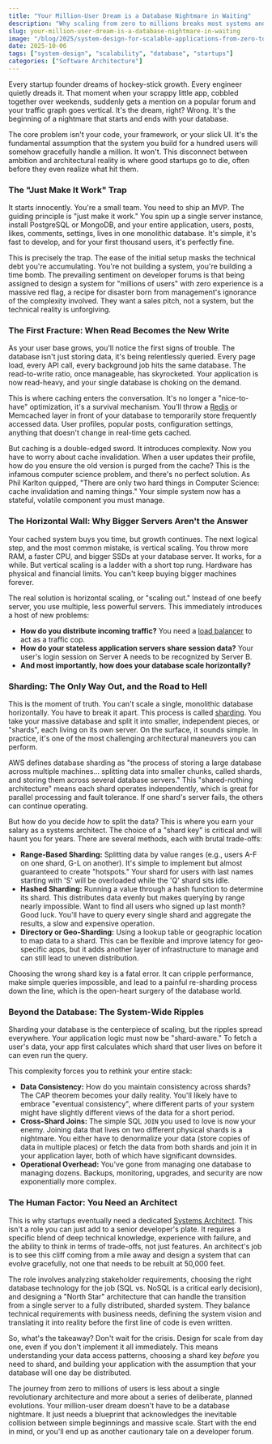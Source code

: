 ```yaml
---
title: "Your Million-User Dream is a Database Nightmare in Waiting"
description: "Why scaling from zero to millions breaks most systems and how to design for the inevitable collapse."
slug: your-million-user-dream-is-a-database-nightmare-in-waiting
image: "/blog/2025/system-design-for-scalable-applications-from-zero-to-millions-of-users_a-systems-architect-working-on-a-complex-system-design.webp"
date: 2025-10-06
tags: ["system-design", "scalability", "database", "startups"]
categories: ["Software Architecture"]
---
```


Every startup founder dreams of hockey-stick growth. Every engineer quietly dreads it. That moment when your scrappy little app, cobbled together over weekends, suddenly gets a mention on a popular forum and your traffic graph goes vertical. It's the dream, right? Wrong. It's the beginning of a nightmare that starts and ends with your database.

The core problem isn't your code, your framework, or your slick UI. It's the fundamental assumption that the system you build for a hundred users will somehow gracefully handle a million. It won't. This disconnect between ambition and architectural reality is where good startups go to die, often before they even realize what hit them.

### The "Just Make It Work" Trap

It starts innocently. You're a small team. You need to ship an MVP. The guiding principle is "just make it work." You spin up a single server instance, install PostgreSQL or MongoDB, and your entire application, users, posts, likes, comments, settings, lives in one monolithic database. It's simple, it's fast to develop, and for your first thousand users, it's perfectly fine.

This is precisely the trap. The ease of the initial setup masks the technical debt you're accumulating. You're not building a system, you're building a time bomb. The prevailing sentiment on developer forums is that being assigned to design a system for "millions of users" with zero experience is a massive red flag, a recipe for disaster born from management's ignorance of the complexity involved. They want a sales pitch, not a system, but the technical reality is unforgiving.

### The First Fracture: When Read Becomes the New Write

As your user base grows, you'll notice the first signs of trouble. The database isn't just storing data, it's being relentlessly queried. Every page load, every API call, every background job hits the same database. The read-to-write ratio, once manageable, has skyrocketed. Your application is now read-heavy, and your single database is choking on the demand.

This is where caching enters the conversation. It's no longer a "nice-to-have" optimization, it's a survival mechanism. You'll throw a [Redis](https://aws.amazon.com/what-is/database-sharding/) or Memcached layer in front of your database to temporarily store frequently accessed data. User profiles, popular posts, configuration settings, anything that doesn't change in real-time gets cached.

But caching is a double-edged sword. It introduces complexity. Now you have to worry about cache invalidation. When a user updates their profile, how do you ensure the old version is purged from the cache? This is the infamous computer science problem, and there's no perfect solution. As Phil Karlton quipped, "There are only two hard things in Computer Science: cache invalidation and naming things." Your simple system now has a stateful, volatile component you must manage.

### The Horizontal Wall: Why Bigger Servers Aren't the Answer

Your cached system buys you time, but growth continues. The next logical step, and the most common mistake, is vertical scaling. You throw more RAM, a faster CPU, and bigger SSDs at your database server. It works, for a while. But vertical scaling is a ladder with a short top rung. Hardware has physical and financial limits. You can't keep buying bigger machines forever.

The real solution is horizontal scaling, or "scaling out." Instead of one beefy server, you use multiple, less powerful servers. This immediately introduces a host of new problems:
*   **How do you distribute incoming traffic?** You need a [load balancer](https://www.systemdesignhandbook.com/guides/system-design-primer/) to act as a traffic cop.
*   **How do your stateless application servers share session data?** Your user's login session on Server A needs to be recognized by Server B.
*   **And most importantly, how does your database scale horizontally?**


### Sharding: The Only Way Out, and the Road to Hell

This is the moment of truth. You can't scale a single, monolithic database horizontally. You have to break it apart. This process is called [sharding](https://aws.amazon.com/what-is/database-sharding/). You take your massive database and split it into smaller, independent pieces, or "shards", each living on its own server. On the surface, it sounds simple. In practice, it's one of the most challenging architectural maneuvers you can perform.

AWS defines database sharding as "the process of storing a large database across multiple machines... splitting data into smaller chunks, called shards, and storing them across several database servers." This "shared-nothing architecture" means each shard operates independently, which is great for parallel processing and fault tolerance. If one shard's server fails, the others can continue operating.

But how do you decide *how* to split the data? This is where you earn your salary as a systems architect. The choice of a "shard key" is critical and will haunt you for years. There are several methods, each with brutal trade-offs:

*   **Range-Based Sharding:** Splitting data by value ranges (e.g., users A-F on one shard, G-L on another). It's simple to implement but almost guaranteed to create "hotspots." Your shard for users with last names starting with 'S' will be overloaded while the 'Q' shard sits idle.
*   **Hashed Sharding:** Running a value through a hash function to determine its shard. This distributes data evenly but makes querying by range nearly impossible. Want to find all users who signed up last month? Good luck. You'll have to query every single shard and aggregate the results, a slow and expensive operation.
*   **Directory or Geo-Sharding:** Using a lookup table or geographic location to map data to a shard. This can be flexible and improve latency for geo-specific apps, but it adds another layer of infrastructure to manage and can still lead to uneven distribution.

Choosing the wrong shard key is a fatal error. It can cripple performance, make simple queries impossible, and lead to a painful re-sharding process down the line, which is the open-heart surgery of the database world.

### Beyond the Database: The System-Wide Ripples

Sharding your database is the centerpiece of scaling, but the ripples spread everywhere. Your application logic must now be "shard-aware." To fetch a user's data, your app first calculates which shard that user lives on before it can even run the query.

This complexity forces you to rethink your entire stack:
*   **Data Consistency:** How do you maintain consistency across shards? The CAP theorem becomes your daily reality. You'll likely have to embrace "eventual consistency", where different parts of your system might have slightly different views of the data for a short period.
*   **Cross-Shard Joins:** The simple SQL `JOIN` you used to love is now your enemy. Joining data that lives on two different physical shards is a nightmare. You either have to denormalize your data (store copies of data in multiple places) or fetch the data from both shards and join it in your application layer, both of which have significant downsides.
*   **Operational Overhead:** You've gone from managing one database to managing dozens. Backups, monitoring, upgrades, and security are now exponentially more complex.

### The Human Factor: You Need an Architect

This is why startups eventually need a dedicated [Systems Architect](https://fonzi.ai/blog/systems-architect). This isn't a role you can just add to a senior developer's plate. It requires a specific blend of deep technical knowledge, experience with failure, and the ability to think in terms of trade-offs, not just features. An architect's job is to see this cliff coming from a mile away and design a system that can evolve gracefully, not one that needs to be rebuilt at 50,000 feet.

The role involves analyzing stakeholder requirements, choosing the right database technology for the job (SQL vs. NoSQL is a critical early decision), and designing a "North Star" architecture that can handle the transition from a single server to a fully distributed, sharded system. They balance technical requirements with business needs, defining the system vision and translating it into reality before the first line of code is even written.

So, what's the takeaway? Don't wait for the crisis. Design for scale from day one, even if you don't implement it all immediately. This means understanding your data access patterns, choosing a shard key *before* you need to shard, and building your application with the assumption that your database will one day be distributed.

The journey from zero to millions of users is less about a single revolutionary architecture and more about a series of deliberate, planned evolutions. Your million-user dream doesn't have to be a database nightmare. It just needs a blueprint that acknowledges the inevitable collision between simple beginnings and massive scale. Start with the end in mind, or you'll end up as another cautionary tale on a developer forum.